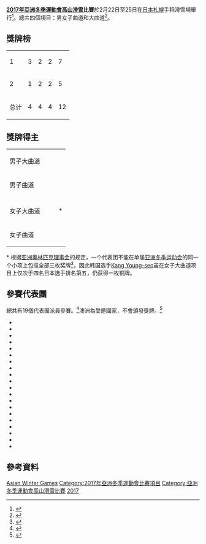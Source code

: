 {{Infobox Asian Games event
|event = 高山滑雪
|games = 2017年亞洲冬季運動會
|image = Alpine skiing pictogram.svg
|caption = 
|venue = 手稻滑雪場
|dates = 2月22日至25日
|competitors = 
|nations = 19
|prev = [[2011年亞洲冬季運動會高山滑雪比賽|2011]]
|next = [[2021年亞洲冬季運動會高山滑雪比賽|2021]]
}}

'''[[2017年亞洲冬季運動會|2017年亞洲冬季運動會]][[高山滑雪|高山滑雪]]比賽'''於2月22日至25日在[[日本|日本]][[札幌|札幌]]手稻滑雪場舉行<ref>{{cite web |url=https://sapporo2017.org/site/athletics-en/ensportsen.html |title=Sports and venues |website=www.sapporo2017.org/ |publisher=Sapporo 2017 Organizing Committee |access-date=3 December 2016 |deadurl=yes |archiveurl=https://web.archive.org/web/20161220185428/https://sapporo2017.org/site/athletics-en/ensportsen.html |archivedate=2016年12月20日 }}</ref>。總共四個項目：男女子曲道和大曲道<ref>{{cite web|url=http://www.koreacurling.co.kr/upfile/board/18/573a82930f0d9.pdf|title=Sports Technical Handbook|website=www.koreacurling.co.kr/|publisher=Sapporo Organizing Committee for the 8th Asian Winter Games|access-date=17 December 2016|archive-date=2016-12-20|archive-url=https://web.archive.org/web/20161220221203/http://www.koreacurling.co.kr/upfile/board/18/573a82930f0d9.pdf|dead-url=yes}}</ref>。

==獎牌榜==
{| {{RankedMedalTable|class=wikitable sortable|nation-width=200px}}
|-
| 1 ||align=left| {{flagIOC2|JPN|2017年亞洲冬季運動會}} || 3 || 2 || 2 || 7
|- 
| 2 ||align=left| {{flagIOC2|KOR|2017年亞洲冬季運動會}} || 1 || 2 || 2 || 5
|- class="sortbottom"
!colspan=2| 总计 || 4 || 4 || 4 || 12
|}

==獎牌得主==
{| {{MedalistTable|type=項目}}
|-
| 男子大曲道
|{{flagIOC2medalist|[[小山阳平|小山阳平]]|JPN|2017年亞洲冬季運動會}}
|{{flagIOC2medalist|[[Kim_Hyeon-tae|Kim Hyeon-tae]]|KOR|2017年亞洲冬季運動會}}
|{{flagIOC2medalist|[[成田秀将|成田秀将]]|JPN|2017年亞洲冬季運動會}}
|-
| 男子曲道
|{{flagIOC2medalist|[[Jung_Dong-hyun|Jung Dong-hyun]]|KOR|2017年亞洲冬季運動會}}
|{{flagIOC2medalist|[[Kim_Hyeon-tae|Kim Hyeon-tae]]|KOR|2017年亞洲冬季運動會}}
|{{flagIOC2medalist|[[成田秀将|成田秀将]]|JPN|2017年亞洲冬季運動會}}
|-bgcolor=#DDDDDD
|colspan=7|
|-
| 女子大曲道
|{{flagIOC2medalist|[[长谷川绘美|长谷川绘美]]|JPN|2017年亞洲冬季運動會}}
|{{flagIOC2medalist|[[安藤麻|安藤麻]]|JPN|2017年亞洲冬季運動會}}
|{{flagIOC2medalist|[[Kang_Young-seo|Kang Young-seo]]|KOR|2017年亞洲冬季運動會}}*
|-
| 女子曲道
|{{flagIOC2medalist|[[长谷川绘美|长谷川绘美]]|JPN|2017年亞洲冬季運動會}}
|{{flagIOC2medalist|[[安藤麻|安藤麻]]|JPN|2017年亞洲冬季運動會}}
|{{flagIOC2medalist|[[Kang_Young-seo|Kang Young-seo]]|KOR|2017年亞洲冬季運動會}}
|}

<nowiki>*</nowiki> 根据[[亚洲奥林匹克理事会|亚洲奥林匹克理事会]]的规定，一个代表团不能在单届[[亚洲冬季运动会|亚洲冬季运动会]]的同一个小项上包揽全部三枚奖牌<ref>{{cite web |url=http://www.insidethegames.biz/articles/1047371/oca-defend-rule-preventing-medals-clean-sweeps-at-asian-winter-games |title=OCA defend rule preventing medal clean sweeps at Asian Winter Games |last=Butler |first=Nick |date=2017-01-23 |website=Insidethegames.biz |publisher=Dunsar Media |access-date=2017-01-23 |archive-date=2017-02-24 |archive-url=https://web.archive.org/web/20170224212551/http://www.insidethegames.biz/articles/1047371/oca-defend-rule-preventing-medals-clean-sweeps-at-asian-winter-games |dead-url=no }}</ref>，因此韩国选手[[Kang_Young-seo|Kang Young-seo]]虽在女子大曲道项目上仅次于四名日本选手排名第五，仍获得一枚铜牌。

==參賽代表團==
總共有19個代表團派員參賽。<ref>{{cite web |url=https://sapporo2017.org/site/news-en/12161.html |title=2017 Sapporo AWG sport entries by NOC |date=16 December 2016 |website=www.sapporo2017.org |publisher=8th Sapporo Asian Winter Games Organizing Committee |access-date=16 December 2016 |deadurl=yes |archiveurl=https://web.archive.org/web/20161220185609/https://sapporo2017.org/site/news-en/12161.html |archivedate=2016年12月20日 }}</ref>澳洲為受邀國家，不會頒發獎牌。<ref>{{cite web |url=http://www.insidethegames.biz/articles/1043168/athletes-from-oceania-granted-permission-to-compete-at-sapporo-2017-by-organising-committee |title=Athletes from Oceania granted permission to compete at Sapporo 2017 by Organising Committee |last=Morgan |first=Liam |date=30 October 2016 |website=Insidethegames.biz |publisher=Dunsar Media |access-date=2 January 2017 |archive-date=2017-01-02 |archive-url=https://web.archive.org/web/20170102172402/http://www.insidethegames.biz/articles/1043168/athletes-from-oceania-granted-permission-to-compete-at-sapporo-2017-by-organising-committee |dead-url=no }}</ref> {{div col|colwidth=20em}} 
* {{flagIOC2|AUS|2017年亞洲冬季運動會|2}}
* {{flagIOC2|CHN|2017年亞洲冬季運動會|11}}
* {{flagIOC2|TPE|2017年亞洲冬季運動會|3}}
* {{flagIOC2|IND|2017年亞洲冬季運動會|9}}
* {{flagIOC2|IRI|2017年亞洲冬季運動會|4}}
* {{flagIOC2|JPN|2017年亞洲冬季運動會|8}}
* {{flagIOC2|JOR|2017年亞洲冬季運動會|2}}
* {{flagIOC2|KAZ|2017年亞洲冬季運動會|4}}
* {{flagIOC2|KGZ|2017年亞洲冬季運動會|4}}
* {{flagIOC2|LIB|2017年亞洲冬季運動會|4}}
* {{flagIOC2|MAS|2017年亞洲冬季運動會|2}}
* {{flagIOC2|MGL|2017年亞洲冬季運動會|4}}
* {{flagIOC2|NEP|2017年亞洲冬季運動會|2}}
* {{flagIOC2|PAK|2017年亞洲冬季運動會|8}}
* {{flagIOC2|KOR|2017年亞洲冬季運動會|10}}
* {{flagIOC2|SRI|2017年亞洲冬季運動會|1}}
* {{flagIOC2|TJK|2017年亞洲冬季運動會|4}}
* {{flagIOC2|THA|2017年亞洲冬季運動會|1}}
* {{flagIOC2|TLS|2017年亞洲冬季運動會|1}}
* {{flagIOC2|VIE|2017年亞洲冬季運動會|3}}

{{div col end}}

==參考資料==
{{reflist}}

{{2017年亞洲冬季運動會比賽項目}}
{{亞洲冬季運動會高山滑雪比賽}}

[[Category:2017年高山滑雪|Asian Winter Games]]
[[Category:2017年亞洲冬季運動會比賽項目|Category:2017年亞洲冬季運動會比賽項目]]
[[Category:亞洲冬季運動會高山滑雪比賽|Category:亞洲冬季運動會高山滑雪比賽]]
[[Category:日本高山滑雪賽事|2017]]